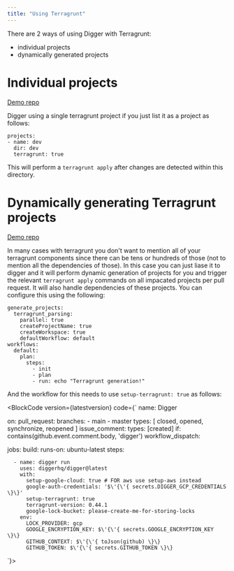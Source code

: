 ```yaml
---
title: "Using Terragrunt"
---
```



There are 2 ways of using Digger with Terragrunt:
- individual projects
- dynamically generated projects

# Individual projects

[Demo repo](https://github.com/diggerhq/demo-terragrunt-gcp)

Digger using a single terragrunt project if you just list it as a project as follows:

```
projects:
- name: dev
  dir: dev
  terragrunt: true
```

This will perform a `terragrunt apply` after changes are detected within this directory.

# Dynamically generating Terragrunt projects

[Demo repo](https://github.com/diggerhq/test-terragrunt-racecondition)

In many cases with terragrunt you don't want to mention all of your terragrunt components since there can be tens or hundreds of those (not to mention all the dependencies of those). In this case you can just liase it to digger and it will perform dynamic generation of projects for you and trigger the relevant `terragrunt apply` commands on all impacated projects per pull request. It will also handle dependencies of these projects. You can configure this using the following:

```
generate_projects:
  terragrunt_parsing:
    parallel: true
    createProjectName: true
    createWorkspace: true
    defaultWorkflow: default
workflows:
  default:
    plan:
      steps:
        - init
        - plan
        - run: echo "Terragrunt generation!"
```

And the workflow for this needs to use `setup-terragrunt: true` as follows:

<BlockCode version={latestversion} code={`
name: Digger

on:
  pull_request:
    branches:
      - main
      - master
    types: [ closed, opened, synchronize, reopened ]
  issue_comment:
    types: [created]
    if: contains(github.event.comment.body, 'digger')
  workflow_dispatch:

jobs:
  build:
    runs-on: ubuntu-latest
    steps:

      - name: digger run
        uses: diggerhq/digger@latest
        with:
          setup-google-cloud: true # FOR aws use setup-aws instead
          google-auth-credentials: '$\'{\'{ secrets.DIGGER_GCP_CREDENTIALS \}\}'
          setup-terragrunt: true
          terragrunt-version: 0.44.1
          google-lock-bucket: please-create-me-for-storing-locks
        env:
          LOCK_PROVIDER: gcp
          GOOGLE_ENCRYPTION_KEY: $\'{\'{ secrets.GOOGLE_ENCRYPTION_KEY \}\}
          GITHUB_CONTEXT: $\'{\'{ toJson(github) \}\}
          GITHUB_TOKEN: $\'{\'{ secrets.GITHUB_TOKEN \}\}
`}></BlockCode>
